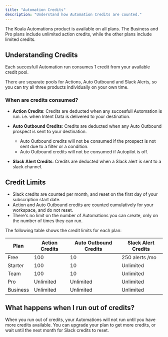 ```yaml
---
title: "Automation Credits"
description: "Understand how Automation Credits are counted."
---
```


The Koala Automations product is available on all plans.
The Business and Pro plans include unlimited action credits, while the other plans include
limited credits.


## Understanding Credits
Each succesfull Automation run consumes 1 credit from your available credit pool.

There are separate pools for Actions, Auto Outbound and Slack Alerts, so you can try
all three products individually on your own time.

### When are credits consumed?
- **Action Credits**: Credits are deducted when any succesfull Automation is run. i.e. when Intent Data is delivered to your destination.

- **Auto Outbound Credits**: Credits are deducted when any Auto Outbound prospect is sent to your destination. 
  - Auto Outbound credits will not be consumed if the prospect is not sent due to a filter or a condition.
  - Auto Outbound credits will not be consumed if Autopilot is off.

- **Slack Alert Credits**: Credits are deducted when a Slack alert is sent to a slack channel.

## Credit Limits

- Slack credits are counted per month, and reset on the first day of your subscription start date.
- Action and Auto Outbound credits are counted cumulatively for your workspace, and do not reset.
- There's no limit on the number of Automations you can create, only on the number of times they can run.

The following table shows the credit limits for each plan:

| Plan | Action Credits | Auto Outbound Credits | Slack Alert Credits |
--- | --- | --- | ---
| Free | 100 | 10 | 250 alerts /mo |
| Starter | 100 | 10 | Unlimited |
| Team | 100 | 10 | Unlimited |
| Pro | Unlimited | Unlimited | Unlimited |
| Business | Unlimited | Unlimited | Unlimited |

## What happens when I run out of credits?

When you run out of credits, your Automations will not run until you have more credits available.
You can upgrade your plan to get more credits, or wait until the next month for Slack credits to reset.